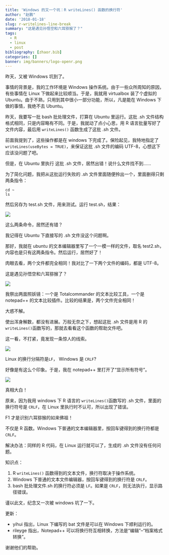 ```yaml
---
title: 'Windows 的又一个坑：R writeLines() 函数的换行符'
author: "赵鹏"
date: '2018-01-18'
slug: r-writelines-line-break
summary: "这是遇见孙悟空和六耳猕猴了？"
tags:
  - R
  - linux
  - post
bibliography: [zhaor.bib]
categories: []
banner: img/banners/logo-openr.png
---
```




昨天，又被 Windows 坑到了。

事情的背景是，我的工作环境是 Windows 操作系统。由于一些众所周知的原因，有些事情在 Linux 下做起来比较顺当。于是，我就用 virtualbox 装了个虚拟的 Ubuntu。由于不熟，只用到其中很小一部分功能，所以，凡是能在 Windows 下做的事情，我绝不去 Ubuntu。

<!--more-->

昨天，我要写一批 bash 批处理文件，打算在 Ubuntu 里运行。这批 .sh 文件结构格式相同，只是内容略有不同。于是，我就动了点小心思，用 R 语言批量写好了文件内容，最后用 `writeLines()` 函数生成了这批 .sh 文件。

前面我提到了，这些操作都是在 windows 下完成了。保险起见，我特地指定了 `writeLines(useBytes = TRUE)`，来保证这批 .sh 文件的编码 UTF-8，心想这下应该没问题了吧。

但是，在 Ubuntu 里执行 这批 .sh 文件，居然出错！说什么文件找不到......

为了简化问题，我把从这批运行失败的 .sh 文件里面随便拎出一个，里面删得只剩两条指令：

```
cd ~
ls
```

然后另存为 test.sh 文件，用来测试。运行 test.sh，结果：

![](https://steemitimages.com/0x0/https://github.com/pzhaonet/keller/raw/master/figtemp/2018-01-17_153445.jpg)

这么两条命令，居然还有错？

我记得在 Ubuntu 下直接写的 .sh 文件没这个问题啊。

那好，我就在 ubuntu 的文本编辑器里写了一个一模一样的文件，取名 test2.sh，内容也是只有这两条指令。然后运行，居然好了！

肉眼去看，两个文件都完全相同！我对比了一下两个文件的编码，都是 UTF-8。

这是遇见孙悟空和六耳猕猴了？

![](https://steemitimages.com/0x0/https://github.com/pzhaonet/keller/raw/master/figtemp/2018-01-17_153646.jpg)

我祭出两面照妖镜：一个是 Totalcommander 的文本比较工具，一个是 notepad++ 的文本比较插件。比较的结果是，两个文件完全相同！

大惑不解。

使出浑身解数，都没有进展。万般无奈之下，想起这批 .sh 文件是用 R 的 `writeLines()`函数写的，那就去看看这个函数的帮助文件吧。

这一看，不打紧，竟发现一条惊人的线索。

![](https://steemitimages.com/0x0/https://github.com/pzhaonet/keller/raw/master/figtemp/2018-01-17-001.jpg)

Linux 的换行分隔符是`LF`， Windows 是 `CRLF`?

好像是有这么个印象。于是，我在 notepad++ 里打开了“显示所有符号”。

![](https://steemitimages.com/0x0/https://github.com/pzhaonet/keller/raw/master/figtemp/2018-01-17_153657.jpg)

真相大白！


原来，因为我用 windows 下 R 语言的 `writeLines()`函数写的 .sh 文件，里面的换行符号是 `CRLF`，在 Linux 里执行时不认可，所以出现了错误。

F1 才是识别六耳猕猴的如来佛祖！

不仅是 R 函数。Windows 下普通的文本编辑器里，按回车键得到的换行符都是 `CRLF`。

解决办法：同样的 R 代码，在 Linux 运行就可以了，生成的 .sh 文件没有任何问题。

知识点：

1. R `writeLines()` 函数得到的文本文件，换行符取决于操作系统。
2. Windows 下普通的文本文件编辑器，按回车键得到的换行符是 `CRLF`。
3. bash 批处理文件.sh 的换行符必须是 `LF`。如果是 `CRLF`，则无法执行，显示路径错误。


谨以此文，纪念又一次被 windows 坑了一下。

更新：

- yihui 指出，Linux 下编写的 bat 文件是可以在 Windows 下顺利运行的。
- rileyge 指出，Notepad++ 可以将换行符互相转换，方法是“编辑”--“档案格式转换”。

谢谢他们的帮助。
